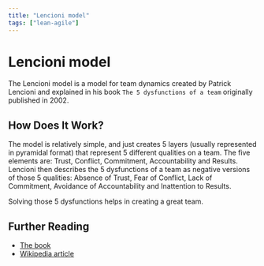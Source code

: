```yaml
---
title: "Lencioni model"
tags: ["lean-agile"]
---
```



# Lencioni model

The Lencioni model is a model for team dynamics created by Patrick Lencioni and explained in his book `The 5 dysfunctions of a team` originally published in 2002.

## How Does It Work?
The model is relatively simple, and just creates 5 layers (usually represented in pyramidal format) that represent 5 different qualities on a team. The five elements are: Trust, Conflict, Commitment, Accountability and Results. Lencioni then describes the 5 dysfunctions of a team as negative versions of those 5 qualities: Absence of Trust, Fear of Conflict, Lack of Commitment, Avoidance of Accountability and Inattention to Results.

Solving those 5 dysfunctions helps in creating a great team.

## Further Reading

- [The book](https://www.tablegroup.com/books/dysfunctions/)
- [Wikipedia article](https://en.wikipedia.org/wiki/The_Five_Dysfunctions_of_a_Team)
